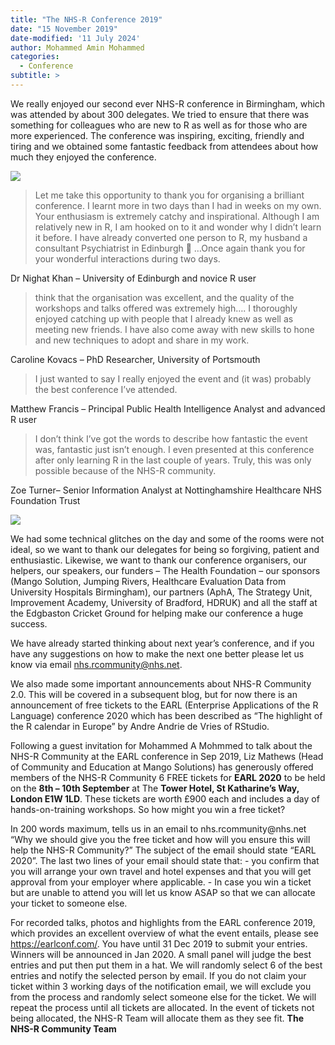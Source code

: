 ```yaml
---
title: "The NHS-R Conference 2019"
date: "15 November 2019"
date-modified: '11 July 2024'
author: Mohammed Amin Mohammed
categories:
  - Conference
subtitle: >
---
```


We really enjoyed our second ever NHS-R conference in Birmingham, which was attended by about 300 delegates. We tried to ensure that there was something for colleagues who are new to R as well as for those who are more experienced. The conference was inspiring, exciting, friendly and tiring and we obtained some fantastic feedback from attendees about how much they enjoyed the conference.

![](img/nov-issue-image-1.png){fig-alt="5 boxes with facts from the conference, 9 plenary talks, 13 workshops, 25 lightning talks, 6 hours networking and 300 delegates"}

> Let me take this opportunity to thank you for organising a brilliant conference. I learnt more in two days than I had in weeks on my own. Your enthusiasm is extremely catchy and inspirational. Although I am relatively new in R, I am hooked on to it and wonder why I didn’t learn it before. I have already converted one person to R, my husband a consultant Psychiatrist in Edinburgh 🙂 …Once again thank you for your wonderful interactions during two days.

Dr Nighat Khan – University of Edinburgh and novice R user

> think that the organisation was excellent, and the quality of the workshops and talks offered was extremely high…. I thoroughly enjoyed catching up with people that I already knew as well as meeting new friends. I have also come away with new skills to hone and new techniques to adopt and share in my work.

Caroline Kovacs – PhD Researcher, University of Portsmouth

> I just wanted to say I really enjoyed the event and (it was) probably the best conference I’ve attended.

Matthew Francis – Principal Public Health Intelligence Analyst and advanced R user

> I don’t think I’ve got the words to describe how fantastic the event was, fantastic just isn’t enough. I even presented at this conference after only learning R in the last couple of years. Truly, this was only possible because of the NHS-R community.

Zoe Turner– Senior Information Analyst at Nottinghamshire Healthcare NHS Foundation Trust

![](img/Mohammed-blog-image-2-1.png){fig-alt="Wordcloud image with tired, inspired, excited, motivated, and enthusiastic the largest"}

We had some technical glitches on the day and some of the rooms were not ideal, so we want to thank our delegates for being so forgiving, patient and enthusiastic. Likewise, we want to thank our conference organisers, our helpers, our speakers, our funders – The Health Foundation – our sponsors (Mango Solution, Jumping Rivers, Healthcare Evaluation Data from University Hospitals Birmingham), our partners (AphA, The Strategy Unit, Improvement Academy, University of Bradford, HDRUK) and all the staff at the Edgbaston Cricket Ground for helping make our conference a huge success.

We have already started thinking about next year’s conference, and if you have any suggestions on how to make the next one better please let us know via email [nhs.rcommunity@nhs.net](mailto:nhs.rcommunity@nhs.net).

We also made some important announcements about NHS-R Community 2.0. This will be covered in a subsequent blog, but for now there is an announcement of free tickets to the EARL (Enterprise Applications of the R Language) conference 2020 which has been described as “The highlight of the R calendar in Europe” by  Andre Andrie de Vries of RStudio.

Following a guest invitation for Mohammed A Mohmmed to talk about the NHS-R Community at the EARL conference in Sep 2019, Liz Mathews (Head of Community and Education at Mango Solutions) has generously offered members of the NHS-R Community 6 FREE tickets for **EARL 2020** to be held on the **8th – 10th September** at The **Tower Hotel, St Katharine’s Way, London E1W 1LD**. These tickets are worth £900 each and includes a day of hands-on-training workshops. So how might you win a free ticket?

In 200 words maximum, tells us in an email to nhs.rcommunity@nhs.net “Why we should give you the free ticket and how will you ensure this will help the NHS-R Community?”
The subject of the email should state “EARL 2020”.
The last two lines of your email should state that:
- you confirm that you will arrange your own travel and hotel expenses and that you will get approval from your employer where applicable.
- In case you win a ticket but are unable to attend you will let us know ASAP so that we can allocate your ticket to someone else.

For recorded talks, photos and highlights from the EARL conference 2019, which provides an excellent overview of what the event entails, please see <https://earlconf.com/>.
You have until 31 Dec 2019 to submit your entries. Winners will be announced in Jan 2020.
A small panel will judge the best entries and put then put them in a hat.
We will randomly select 6 of the best entries and notify the selected person by email.
If you do not claim your ticket within 3 working days of the notification email, we will exclude you from the process and randomly select someone else for the ticket.
We will repeat the process until all tickets are allocated.
In the event of tickets not being allocated, the NHS-R Team will allocate them as they see fit.
**The NHS-R Community Team**